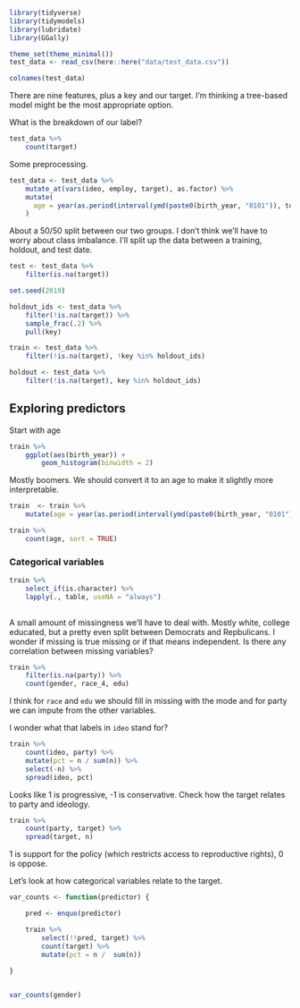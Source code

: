 ```r

library(tidyverse)
library(tidymodels)
library(lubridate)
library(GGally)

theme_set(theme_minimal())
test_data <- read_csv(here::here("data/test_data.csv"))

```
```r

colnames(test_data)
```
There are nine features, plus a key and our target. I'm thinking a tree-based model might be the most appropriate option.

What is the breakdown of our label? 

```r

test_data %>%
    count(target)

```
Some preprocessing.

```r

test_data <- test_data %>%
    mutate_at(vars(ideo, employ, target), as.factor) %>%
    mutate(
      age = year(as.period(interval(ymd(paste0(birth_year, "0101")), today())))
    )

```

About a 50/50 split between our two groups. I don't think we'll have to worry about class imbalance. I'll split up the data between a training, holdout, and test date. 

```r
test <- test_data %>%
    filter(is.na(target))

set.seed(2019)

holdout_ids <- test_data %>%
    filter(!is.na(target)) %>%
    sample_frac(.2) %>%
    pull(key)

train <- test_data %>%
    filter(!is.na(target), !key %in% holdout_ids)

holdout <- test_data %>%
    filter(!is.na(target), key %in% holdout_ids)

```
## Exploring predictors

Start with age

```r

train %>% 
    ggplot(aes(birth_year)) +
        geom_histogram(binwidth = 2)

```

Mostly boomers. We should convert it to an age to make it slightly more interpretable. 

```r

train  <- train %>% 
    mutate(age = year(as.period(interval(ymd(paste0(birth_year, "0101")), today()))))

train %>%
    count(age, sort = TRUE)
```
### Categorical variables

```r

train %>% 
    select_if(is.character) %>%
    lapply(., table, useNA = "always")
    

```
A small amount of missingness we'll have to deal with. Mostly white, college educated, but a pretty even split between Democrats and Repbulicans. I wonder if missing is true missing or if that means independent. Is there any correlation between missing variables?

```r

train %>% 
    filter(is.na(party)) %>% 
    count(gender, race_4, edu)

```

I think for `race` and `edu` we should fill in missing with the mode and for party we can impute from the other variables. 

I wonder what that labels in `ideo` stand for?  

```r
train %>% 
    count(ideo, party) %>%
    mutate(pct = n / sum(n)) %>% 
    select(-n) %>%
    spread(ideo, pct)

```
Looks like 1 is progressive, -1 is conservative. Check how the target relates to party and ideology. 

```r
train %>%
    count(party, target) %>%
    spread(target, n)
```
1 is support for the policy (which restricts access to reproductive rights), 0 is oppose.

Let's look at how categorical variables relate to the target. 

```r

var_counts <- function(predictor) {

    pred <- enquo(predictor)

    train %>%
        select(!!pred, target) %>%
        count(target) %>%
        mutate(pct = n /  sum(n))
    
}


var_counts(gender)    
```



